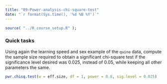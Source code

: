```yaml
---
title: "09-Power-analysis-chi-square-test"
date: "`r format(Sys.time(), '%d %B %Y')`"
---
```


```r
source( "../R_course_setup.R" );
```


### Quick tasks

Using again the learning speed and sex example of the `quine` data, compute the sample size required to obtain a significant chi-square test if the significance level desired was 0.025, instead of 0.05, while keeping all other parameters the same.

```r
pwr.chisq.test(w = eff.size, df = 1, power = 0.8, sig.level = 0.025)
```
